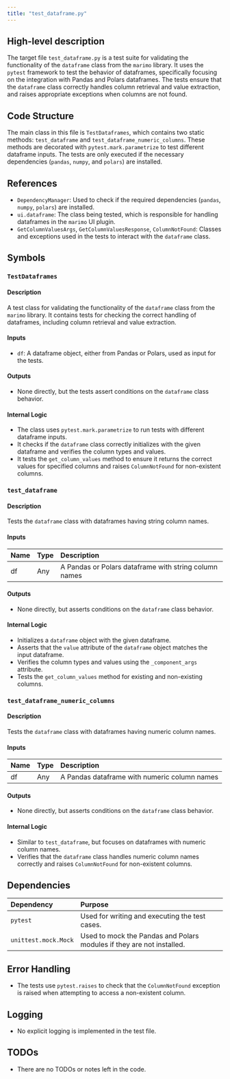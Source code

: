 ```yaml
---
title: "test_dataframe.py"
---
```


## High-level description

The target file `test_dataframe.py` is a test suite for validating the functionality of the `dataframe` class from the `marimo` library. It uses the `pytest` framework to test the behavior of dataframes, specifically focusing on the integration with Pandas and Polars dataframes. The tests ensure that the `dataframe` class correctly handles column retrieval and value extraction, and raises appropriate exceptions when columns are not found.

## Code Structure

The main class in this file is `TestDataframes`, which contains two static methods: `test_dataframe` and `test_dataframe_numeric_columns`. These methods are decorated with `pytest.mark.parametrize` to test different dataframe inputs. The tests are only executed if the necessary dependencies (`pandas`, `numpy`, and `polars`) are installed.

## References

- `DependencyManager`: Used to check if the required dependencies (`pandas`, `numpy`, `polars`) are installed.
- `ui.dataframe`: The class being tested, which is responsible for handling dataframes in the `marimo` UI plugin.
- `GetColumnValuesArgs`, `GetColumnValuesResponse`, `ColumnNotFound`: Classes and exceptions used in the tests to interact with the `dataframe` class.

## Symbols

### `TestDataframes`
#### Description
A test class for validating the functionality of the `dataframe` class from the `marimo` library. It contains tests for checking the correct handling of dataframes, including column retrieval and value extraction.

#### Inputs
- `df`: A dataframe object, either from Pandas or Polars, used as input for the tests.

#### Outputs
- None directly, but the tests assert conditions on the `dataframe` class behavior.

#### Internal Logic
- The class uses `pytest.mark.parametrize` to run tests with different dataframe inputs.
- It checks if the `dataframe` class correctly initializes with the given dataframe and verifies the column types and values.
- It tests the `get_column_values` method to ensure it returns the correct values for specified columns and raises `ColumnNotFound` for non-existent columns.

### `test_dataframe`
#### Description
Tests the `dataframe` class with dataframes having string column names.

#### Inputs
| Name | Type | Description |
|:-----|:-----|:------------|
| df | Any | A Pandas or Polars dataframe with string column names |

#### Outputs
- None directly, but asserts conditions on the `dataframe` class behavior.

#### Internal Logic
- Initializes a `dataframe` object with the given dataframe.
- Asserts that the `value` attribute of the `dataframe` object matches the input dataframe.
- Verifies the column types and values using the `_component_args` attribute.
- Tests the `get_column_values` method for existing and non-existing columns.

### `test_dataframe_numeric_columns`
#### Description
Tests the `dataframe` class with dataframes having numeric column names.

#### Inputs
| Name | Type | Description |
|:-----|:-----|:------------|
| df | Any | A Pandas dataframe with numeric column names |

#### Outputs
- None directly, but asserts conditions on the `dataframe` class behavior.

#### Internal Logic
- Similar to `test_dataframe`, but focuses on dataframes with numeric column names.
- Verifies that the `dataframe` class handles numeric column names correctly and raises `ColumnNotFound` for non-existent columns.

## Dependencies

| Dependency | Purpose |
|:-----------|:--------|
| `pytest` | Used for writing and executing the test cases. |
| `unittest.mock.Mock` | Used to mock the Pandas and Polars modules if they are not installed. |

## Error Handling

- The tests use `pytest.raises` to check that the `ColumnNotFound` exception is raised when attempting to access a non-existent column.

## Logging

- No explicit logging is implemented in the test file.

## TODOs

- There are no TODOs or notes left in the code.